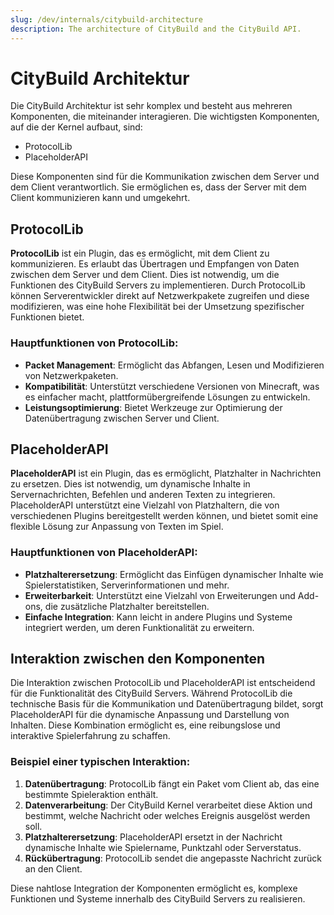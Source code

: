 ```yaml
---
slug: /dev/internals/citybuild-architecture
description: The architecture of CityBuild and the CityBuild API.
---
```


# CityBuild Architektur

Die CityBuild Architektur ist sehr komplex und besteht aus mehreren Komponenten, die miteinander interagieren. Die wichtigsten Komponenten, auf die der Kernel aufbaut, sind:

- ProtocolLib
- PlaceholderAPI

Diese Komponenten sind für die Kommunikation zwischen dem Server und dem Client verantwortlich. Sie ermöglichen es, dass der Server mit dem Client kommunizieren kann und umgekehrt.

## ProtocolLib

**ProtocolLib** ist ein Plugin, das es ermöglicht, mit dem Client zu kommunizieren. Es erlaubt das Übertragen und Empfangen von Daten zwischen dem Server und dem Client. Dies ist notwendig, um die Funktionen des CityBuild Servers zu implementieren. Durch ProtocolLib können Serverentwickler direkt auf Netzwerkpakete zugreifen und diese modifizieren, was eine hohe Flexibilität bei der Umsetzung spezifischer Funktionen bietet.

### Hauptfunktionen von ProtocolLib:

- **Packet Management**: Ermöglicht das Abfangen, Lesen und Modifizieren von Netzwerkpaketen.
- **Kompatibilität**: Unterstützt verschiedene Versionen von Minecraft, was es einfacher macht, plattformübergreifende Lösungen zu entwickeln.
- **Leistungsoptimierung**: Bietet Werkzeuge zur Optimierung der Datenübertragung zwischen Server und Client.

## PlaceholderAPI

**PlaceholderAPI** ist ein Plugin, das es ermöglicht, Platzhalter in Nachrichten zu ersetzen. Dies ist notwendig, um dynamische Inhalte in Servernachrichten, Befehlen und anderen Texten zu integrieren. PlaceholderAPI unterstützt eine Vielzahl von Platzhaltern, die von verschiedenen Plugins bereitgestellt werden können, und bietet somit eine flexible Lösung zur Anpassung von Texten im Spiel.

### Hauptfunktionen von PlaceholderAPI:

- **Platzhalterersetzung**: Ermöglicht das Einfügen dynamischer Inhalte wie Spielerstatistiken, Serverinformationen und mehr.
- **Erweiterbarkeit**: Unterstützt eine Vielzahl von Erweiterungen und Add-ons, die zusätzliche Platzhalter bereitstellen.
- **Einfache Integration**: Kann leicht in andere Plugins und Systeme integriert werden, um deren Funktionalität zu erweitern.

## Interaktion zwischen den Komponenten

Die Interaktion zwischen ProtocolLib und PlaceholderAPI ist entscheidend für die Funktionalität des CityBuild Servers. Während ProtocolLib die technische Basis für die Kommunikation und Datenübertragung bildet, sorgt PlaceholderAPI für die dynamische Anpassung und Darstellung von Inhalten. Diese Kombination ermöglicht es, eine reibungslose und interaktive Spielerfahrung zu schaffen.

### Beispiel einer typischen Interaktion:

1. **Datenübertragung**: ProtocolLib fängt ein Paket vom Client ab, das eine bestimmte Spieleraktion enthält.
2. **Datenverarbeitung**: Der CityBuild Kernel verarbeitet diese Aktion und bestimmt, welche Nachricht oder welches Ereignis ausgelöst werden soll.
3. **Platzhalterersetzung**: PlaceholderAPI ersetzt in der Nachricht dynamische Inhalte wie Spielername, Punktzahl oder Serverstatus.
4. **Rückübertragung**: ProtocolLib sendet die angepasste Nachricht zurück an den Client.

Diese nahtlose Integration der Komponenten ermöglicht es, komplexe Funktionen und Systeme innerhalb des CityBuild Servers zu realisieren.
